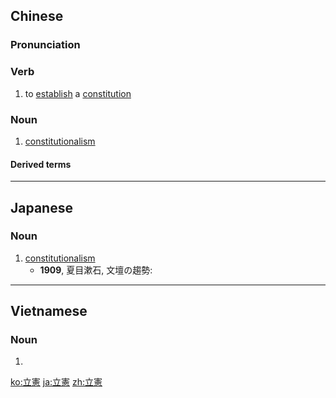 {{also|立宪}}
==Chinese==
{{zh-forms|s=立宪}}

===Pronunciation===
{{zh-pron
|m=lìxiàn
|mn=li̍p-hiàn
|cat=v,n
}}

===Verb===
{{zh-verb}}

# to [[establish]] a [[constitution]]

===Noun===
{{zh-noun}}

# [[constitutionalism]]

====Derived terms====
{{zh-der|君主立憲制}}

----

==Japanese==
{{ja-kanjitab|りつ|k1=りっ|けん|yomi=on}}

===Noun===
{{ja-noun|りっけん}}

# [[constitutionalism]]
#* '''1909''', 夏目漱石, 文壇の趨勢:
#*: {{ja-usex|英国の政党が'''立憲'''政治の始まった時から二派に分れている。|えいこく の せいとう が '''りっけん''' せいじ の はじまった とき から に は に わかれて いる。|The political parties in England have been divided into two parties ever since the beginning of constitutional government.}}

----

==Vietnamese==
{{vi-hantutab}}

===Noun===
{{vi-hantu}}

# {{han tu form of|lập hiến|constitutionalism}}

[[ko:立憲]]
[[ja:立憲]]
[[zh:立憲]]